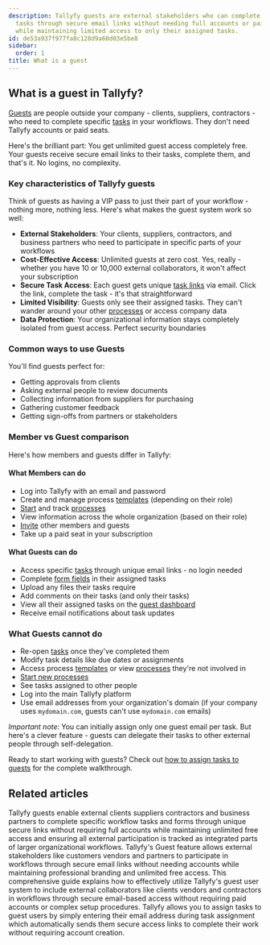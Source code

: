 ```yaml
---
description: Tallyfy guests are external stakeholders who can complete specific workflow
  tasks through secure email links without needing full accounts or paid subscriptions
  while maintaining limited access to only their assigned tasks.
id: de53a937f977fa8c128d9a60d03e5be8
sidebar:
  order: 1
title: What is a guest
---
```


## What is a guest in Tallyfy?

[Guests](/products/pro/documenting/guests/) are people outside your company - clients, suppliers, contractors - who need to complete specific [tasks](/products/pro/tracking-and-tasks/tasks/) in your workflows. They don't need Tallyfy accounts or paid seats.

Here's the brilliant part: You get unlimited guest access completely free. Your guests receive secure email links to their tasks, complete them, and that's it. No logins, no complexity.

### Key characteristics of Tallyfy guests

Think of guests as having a VIP pass to just their part of your workflow - nothing more, nothing less. Here's what makes the guest system work so well:

- **External Stakeholders**: Your clients, suppliers, contractors, and business partners who need to participate in specific parts of your workflows
- **Cost-Effective Access**: Unlimited guests at zero cost. Yes, really - whether you have 10 or 10,000 external collaborators, it won't affect your subscription
- **Secure Task Access**: Each guest gets unique [task links](/products/pro/documenting/guests/how-to-find-a-guest-task-link-in-tallyfy/) via email. Click the link, complete the task - it's that straightforward
- **Limited Visibility**: Guests only see their assigned tasks. They can't wander around your other [processes](/products/pro/tracking-and-tasks/processes/) or access company data
- **Data Protection**: Your organizational information stays completely isolated from guest access. Perfect security boundaries

### Common ways to use Guests

You'll find guests perfect for:
- Getting approvals from clients
- Asking external people to review documents
- Collecting information from suppliers for purchasing
- Gathering customer feedback
- Getting sign-offs from partners or stakeholders

### Member vs Guest comparison

Here's how members and guests differ in Tallyfy:

#### What Members can do
- Log into Tallyfy with an email and password
- Create and manage process [templates](/products/pro/documenting/templates/) (depending on their role)
- [Start](/products/pro/launching/) and track [processes](/products/pro/tracking-and-tasks/processes/)
- View information across the whole organization (based on their role)
- [Invite](/products/pro/documenting/members/how-to-invite-and-activate-members-on-tallyfy/) other members and guests
- Take up a paid seat in your subscription

#### What Guests can do
- Access specific [tasks](/products/pro/tracking-and-tasks/tasks/) through unique email links - no login needed
- Complete [form fields](/products/pro/tracking-and-tasks/tasks/what-are-form-fields-in-tallyfy/) in their assigned tasks
- Upload any files their tasks require
- Add comments on their tasks (and only their tasks)
- View all their assigned tasks on the [guest dashboard](/products/pro/documenting/guests/how-can-guests-monitor-their-processes-on-tallyfy/)
- Receive email notifications about task updates

### What Guests cannot do
- Re-open [tasks](/products/pro/tracking-and-tasks/tasks/) once they've completed them
- Modify task details like due dates or assignments
- Access process [templates](/products/pro/documenting/templates/) or view [processes](/products/pro/tracking-and-tasks/processes/) they're not involved in
- [Start new processes](/products/pro/launching/)
- See tasks assigned to other people
- Log into the main Tallyfy platform
- Use email addresses from your organization's domain (if your company uses `mydomain.com`, guests can't use `mydomain.com` emails)

*Important note*: You can initially assign only one guest email per task. But here's a clever feature - guests can delegate their tasks to other external people through self-delegation.

Ready to start working with guests? Check out [how to assign tasks to guests](/products/pro/documenting/guests/how-can-i-assign-tasks-to-guest-users-in-tallyfy/) for the complete walkthrough.


## Related articles
<CardGrid>
<LinkTitleCard header="<b>Documenting > Guests</b>" href="/products/pro/documenting/guests/" > Tallyfy guests enable external clients suppliers contractors and business partners to complete specific workflow tasks and forms through unique secure links without requiring full accounts while maintaining unlimited free access and ensuring all external participation is tracked as integrated parts of larger organizational workflows. </LinkTitleCard>
<LinkTitleCard header="<b>Features > Customer facing</b>" href="/products/pro/tutorials/features/customer-facing/" > Tallyfy's Guest feature allows external stakeholders like customers vendors and partners to participate in workflows through secure email links without needing accounts while maintaining professional branding and unlimited free access. </LinkTitleCard>
<LinkTitleCard header="<b>Guests > Assigning guests</b>" href="/products/pro/documenting/guests/guest-user-guide/" > This comprehensive guide explains how to effectively utilize Tallyfy's guest user system to include external collaborators like clients vendors and contractors in workflows through secure email-based access without requiring paid accounts or complex setup procedures. </LinkTitleCard>
<LinkTitleCard header="<b>Guests > Assign tasks to guests</b>" href="/products/pro/documenting/guests/how-can-i-assign-tasks-to-guest-users-in-tallyfy/" > Tallyfy allows you to assign tasks to guest users by simply entering their email address during task assignment which automatically sends them secure access links to complete their work without requiring account creation. </LinkTitleCard>
</CardGrid>